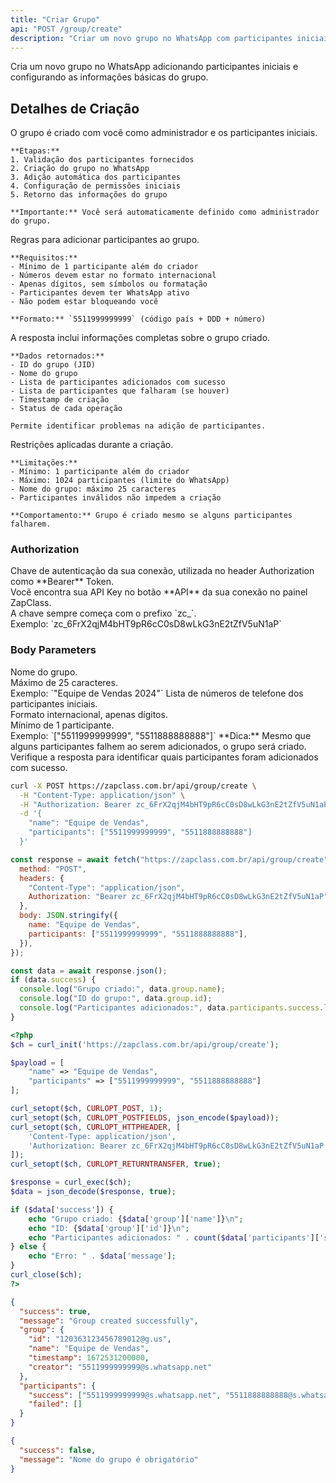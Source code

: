 ```yaml
---
title: "Criar Grupo"
api: "POST /group/create"
description: "Criar um novo grupo no WhatsApp com participantes iniciais"
---
```


Cria um novo grupo no WhatsApp adicionando participantes iniciais e configurando as informações básicas do grupo.

## Detalhes de Criação

<AccordionGroup>
  <Accordion title="Processo de Criação" icon="users">
    O grupo é criado com você como administrador e os participantes iniciais.

    **Etapas:**
    1. Validação dos participantes fornecidos
    2. Criação do grupo no WhatsApp
    3. Adição automática dos participantes
    4. Configuração de permissões iniciais
    5. Retorno das informações do grupo

    **Importante:** Você será automaticamente definido como administrador do grupo.

  </Accordion>

  <Accordion title="Requisitos de Participantes" icon="user-check">
    Regras para adicionar participantes ao grupo.

    **Requisitos:**
    - Mínimo de 1 participante além do criador
    - Números devem estar no formato internacional
    - Apenas dígitos, sem símbolos ou formatação
    - Participantes devem ter WhatsApp ativo
    - Não podem estar bloqueando você

    **Formato:** `5511999999999` (código país + DDD + número)

  </Accordion>

  <Accordion title="Resposta Detalhada" icon="circle-info">
    A resposta inclui informações completas sobre o grupo criado.

    **Dados retornados:**
    - ID do grupo (JID)
    - Nome do grupo
    - Lista de participantes adicionados com sucesso
    - Lista de participantes que falharam (se houver)
    - Timestamp de criação
    - Status de cada operação

    Permite identificar problemas na adição de participantes.

  </Accordion>

  <Accordion title="Limitações e Comportamento" icon="triangle-exclamation">
    Restrições aplicadas durante a criação.

    **Limitações:**
    - Mínimo: 1 participante além do criador
    - Máximo: 1024 participantes (limite do WhatsApp)
    - Nome do grupo: máximo 25 caracteres
    - Participantes inválidos não impedem a criação

    **Comportamento:** Grupo é criado mesmo se alguns participantes falharem.

  </Accordion>
</AccordionGroup>

### Authorization

<ParamField path="api_key" type="string" required>
  Chave de autenticação da sua conexão, utilizada no header Authorization como
  **Bearer** Token. <br />
  Você encontra sua API Key no botão **API** da sua conexão no painel ZapClass. <br />
  A chave sempre começa com o prefixo `zc_`. <br />
  Exemplo: `zc_6FrX2qjM4bHT9pR6cC0sD8wLkG3nE2tZfV5uN1aP`
</ParamField>

### Body Parameters

<ParamField path="name" type="string" required>
  Nome do grupo. <br />
  Máximo de 25 caracteres. <br />
  Exemplo: `"Equipe de Vendas 2024"`
</ParamField>

<ParamField path="participants" type="array" required>
  Lista de números de telefone dos participantes iniciais. <br />
  Formato internacional, apenas dígitos. <br />
  Mínimo de 1 participante. <br />
  Exemplo: `["5511999999999", "5511888888888"]`
</ParamField>

<Tip>
  **Dica:** Mesmo que alguns participantes falhem ao serem adicionados, o grupo
  será criado. Verifique a resposta para identificar quais participantes foram
  adicionados com sucesso.
</Tip>

<RequestExample>

```bash cURL
curl -X POST https://zapclass.com.br/api/group/create \
  -H "Content-Type: application/json" \
  -H "Authorization: Bearer zc_6FrX2qjM4bHT9pR6cC0sD8wLkG3nE2tZfV5uN1aP" \
  -d '{
    "name": "Equipe de Vendas",
    "participants": ["5511999999999", "5511888888888"]
  }'
```

```javascript JavaScript
const response = await fetch("https://zapclass.com.br/api/group/create", {
  method: "POST",
  headers: {
    "Content-Type": "application/json",
    Authorization: "Bearer zc_6FrX2qjM4bHT9pR6cC0sD8wLkG3nE2tZfV5uN1aP",
  },
  body: JSON.stringify({
    name: "Equipe de Vendas",
    participants: ["5511999999999", "5511888888888"],
  }),
});

const data = await response.json();
if (data.success) {
  console.log("Grupo criado:", data.group.name);
  console.log("ID do grupo:", data.group.id);
  console.log("Participantes adicionados:", data.participants.success.length);
}
```

```php PHP
<?php
$ch = curl_init('https://zapclass.com.br/api/group/create');

$payload = [
    "name" => "Equipe de Vendas",
    "participants" => ["5511999999999", "5511888888888"]
];

curl_setopt($ch, CURLOPT_POST, 1);
curl_setopt($ch, CURLOPT_POSTFIELDS, json_encode($payload));
curl_setopt($ch, CURLOPT_HTTPHEADER, [
    'Content-Type: application/json',
    'Authorization: Bearer zc_6FrX2qjM4bHT9pR6cC0sD8wLkG3nE2tZfV5uN1aP'
]);
curl_setopt($ch, CURLOPT_RETURNTRANSFER, true);

$response = curl_exec($ch);
$data = json_decode($response, true);

if ($data['success']) {
    echo "Grupo criado: {$data['group']['name']}\n";
    echo "ID: {$data['group']['id']}\n";
    echo "Participantes adicionados: " . count($data['participants']['success']);
} else {
    echo "Erro: " . $data['message'];
}
curl_close($ch);
?>
```

</RequestExample>

<ResponseExample>

```json 200
{
  "success": true,
  "message": "Group created successfully",
  "group": {
    "id": "120363123456789012@g.us",
    "name": "Equipe de Vendas",
    "timestamp": 1672531200000,
    "creator": "5511999999999@s.whatsapp.net"
  },
  "participants": {
    "success": ["5511999999999@s.whatsapp.net", "5511888888888@s.whatsapp.net"],
    "failed": []
  }
}
```

```json 400
{
  "success": false,
  "message": "Nome do grupo é obrigatório"
}
```

</ResponseExample>
